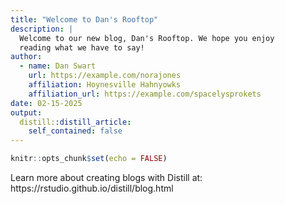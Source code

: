 ```yaml
---
title: "Welcome to Dan's Rooftop"
description: |
  Welcome to our new blog, Dan's Rooftop. We hope you enjoy 
  reading what we have to say!
author:
  - name: Dan Swart 
    url: https://example.com/norajones
    affiliation: Hoynesville Hahnyowks
    affiliation_url: https://example.com/spacelysprokets
date: 02-15-2025
output:
  distill::distill_article:
    self_contained: false
---
```



```r
knitr::opts_chunk$set(echo = FALSE)

```

Learn more about creating blogs with Distill at:
https://rstudio.github.io/distill/blog.html

